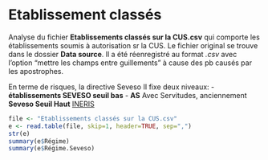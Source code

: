 Etablissement classés
========================================================


Analyse du fichier __Etablissements classés sur la CUS.csv__ qui comporte les établissements soumis à autorisation sr la CUS. Le fichier original se trouve dans le dossier __Data source__. Il a été réenregistré au format _.csv_ avec l'option "mettre les champs entre guillements" à cause des pb causés par les apostrophes.

En terme de risques, la directive Seveso II fixe deux niveaux:
- __établissements SEVESO seuil bas__
- __AS__ Avec Servitudes, anciennement __Seveso Seuil Haut__ [INERIS](http://www.ineris.fr/aida/consultation_document/11319)

```r
file <- "Etablissements classés sur la CUS.csv"
e <- read.table(file, skip=1, header=TRUE, sep=",")
str(e)
summary(e$Régime)
summary(e$Régime.Seveso)

```


